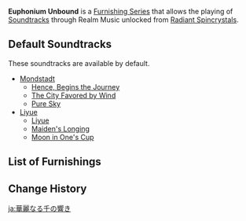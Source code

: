 {{Terminology Infobox
|image = Item Euphonium Unbound Winding.png
|type  = Furnishing Series
}}
'''Euphonium Unbound''' is a [[Furnishing Series]] that allows the playing of [[Soundtracks]] through Realm Music unlocked from [[Radiant Spincrystals]].

==Default Soundtracks==
These soundtracks are available by default.
* [[Mondstadt]]
** [[Hence, Begins the Journey]]
** [[The City Favored by Wind]]
** [[Pure Sky]]
* [[Liyue]]
** [[Liyue (Soundtrack)|Liyue]]
** [[Maiden's Longing]]
** [[Moon in One's Cup]]

==List of Furnishings==
{{Furnishings by Category Table|Realm Music Furnishings|header=[[Furnishings]] in the Euphonium Unbound Series}}

==Change History==
{{Change History|2.4}}
[[Category:Euphonium Unbound| ]]

[[ja:華麗なる千の響き]]